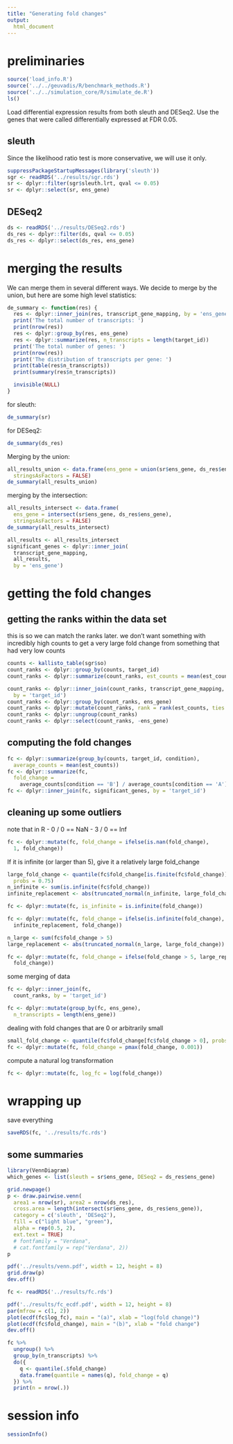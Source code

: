 ```yaml
---
title: "Generating fold changes"
output:
  html_document
---
```


# preliminaries

```r
source('load_info.R')
source('../../geuvadis/R/benchmark_methods.R')
source('../../simulation_core/R/simulate_de.R')
ls()
```

Load differential expression results from both sleuth and DESeq2.
Use the genes that were called differentially expressed at FDR 0.05.

## sleuth

Since the likelihood ratio test is more conservative, we will use it only.

```r
suppressPackageStartupMessages(library('sleuth'))
sgr <- readRDS('../results/sgr.rds')
sr <- dplyr::filter(sgr$sleuth.lrt, qval <= 0.05)
sr <- dplyr::select(sr, ens_gene)
```

## DESeq2

```r
ds <- readRDS('../results/DESeq2.rds')
ds_res <- dplyr::filter(ds, qval <= 0.05)
ds_res <- dplyr::select(ds_res, ens_gene)
```

# merging the results

We can merge them in several different ways.
We decide to merge by the union, but here are some high level statistics:

```r
de_summary <- function(res) {
  res <- dplyr::inner_join(res, transcript_gene_mapping, by = 'ens_gene')
  print('The total number of transcripts: ')
  print(nrow(res))
  res <- dplyr::group_by(res, ens_gene)
  res <- dplyr::summarize(res, n_transcripts = length(target_id))
  print('The total number of genes: ')
  print(nrow(res))
  print('The distribution of transcripts per gene: ')
  print(table(res$n_transcripts))
  print(summary(res$n_transcripts))

  invisible(NULL)
}
```

for sleuth:

```r
de_summary(sr)
```

for DESeq2:

```r
de_summary(ds_res)
```

Merging by the union:

```r
all_results_union <- data.frame(ens_gene = union(sr$ens_gene, ds_res$ens_gene),
  stringsAsFactors = FALSE)
de_summary(all_results_union)
```

merging by the intersection:

```r
all_results_intersect <- data.frame(
  ens_gene = intersect(sr$ens_gene, ds_res$ens_gene),
  stringsAsFactors = FALSE)
de_summary(all_results_intersect)
```

```r
all_results <- all_results_intersect
significant_genes <- dplyr::inner_join(
  transcript_gene_mapping,
  all_results,
  by = 'ens_gene')
```


# getting the fold changes

## getting the ranks within the data set

this is so we can match the ranks later. we don't want something with incredibly
high counts to get a very large fold change from something that had very low counts

```r
counts <- kallisto_table(sgr$so)
count_ranks <- dplyr::group_by(counts, target_id)
count_ranks <- dplyr::summarize(count_ranks, est_counts = mean(est_counts))

count_ranks <- dplyr::inner_join(count_ranks, transcript_gene_mapping,
  by = 'target_id')
count_ranks <- dplyr::group_by(count_ranks, ens_gene)
count_ranks <- dplyr::mutate(count_ranks, rank = rank(est_counts, ties = 'first'))
count_ranks <- dplyr::ungroup(count_ranks)
count_ranks <- dplyr::select(count_ranks, -ens_gene)
```

## computing the fold changes

```r
fc <- dplyr::summarize(group_by(counts, target_id, condition),
  average_counts = mean(est_counts))
fc <- dplyr::summarize(fc,
  fold_change =
    average_counts[condition == 'B'] / average_counts[condition == 'A'])
fc <- dplyr::inner_join(fc, significant_genes, by = 'target_id')
```

## cleaning up some outliers

note that in R
- 0 / 0 == NaN
- 3 / 0 == Inf

```r
fc <- dplyr::mutate(fc, fold_change = ifelse(is.nan(fold_change),
  1, fold_change))
```

If it is infinite (or larger than 5), give it a relatively large fold_change

```r
large_fold_change <- quantile(fc$fold_change[is.finite(fc$fold_change)],
  probs = 0.75)
n_infinite <- sum(is.infinite(fc$fold_change))
infinite_replacement <- abs(truncated_normal(n_infinite, large_fold_change))

fc <- dplyr::mutate(fc, is_infinite = is.infinite(fold_change))

fc <- dplyr::mutate(fc, fold_change = ifelse(is.infinite(fold_change),
  infinite_replacement, fold_change))

n_large <- sum(fc$fold_change > 5)
large_replacement <- abs(truncated_normal(n_large, large_fold_change))

fc <- dplyr::mutate(fc, fold_change = ifelse(fold_change > 5, large_replacement,
  fold_change))
```

some merging of data

```r
fc <- dplyr::inner_join(fc,
  count_ranks, by = 'target_id')

fc <- dplyr::mutate(group_by(fc, ens_gene),
  n_transcripts = length(ens_gene))
```

dealing with fold changes that are 0 or arbitrarily small

```r
small_fold_change <- quantile(fc$fold_change[fc$fold_change > 0], probs = 0.05)
fc <- dplyr::mutate(fc, fold_change = pmax(fold_change, 0.001))
```

compute a natural log transformation

```r
fc <- dplyr::mutate(fc, log_fc = log(fold_change))
```

# wrapping up

save everything

```r
saveRDS(fc, '../results/fc.rds')
```

## some summaries

```r
library(VennDiagram)
which_genes <- list(sleuth = sr$ens_gene, DESeq2 = ds_res$ens_gene)

grid.newpage()
p <- draw.pairwise.venn(
  area1 = nrow(sr), area2 = nrow(ds_res),
  cross.area = length(intersect(sr$ens_gene, ds_res$ens_gene)),
  category = c('sleuth', 'DESeq2'),
  fill = c("light blue", "green"),
  alpha = rep(0.5, 2),
  ext.text = TRUE)
  # fontfamily = "Verdana",
  # cat.fontfamily = rep("Verdana", 2))
p

pdf('../results/venn.pdf', width = 12, height = 8)
grid.draw(p)
dev.off()
```

```r
fc <- readRDS('../results/fc.rds')
```

```r
pdf('../results/fc_ecdf.pdf', width = 12, height = 8)
par(mfrow = c(1, 2))
plot(ecdf(fc$log_fc), main = "(a)", xlab = "log(fold change)")
plot(ecdf(fc$fold_change), main = "(b)", xlab = "fold change")
dev.off()
```

```r
fc %>%
  ungroup() %>%
  group_by(n_transcripts) %>%
  do({
    q <- quantile(.$fold_change)
    data.frame(quantile = names(q), fold_change = q)
  }) %>%
  print(n = nrow(.))
```

# session info

```r
sessionInfo()
```
